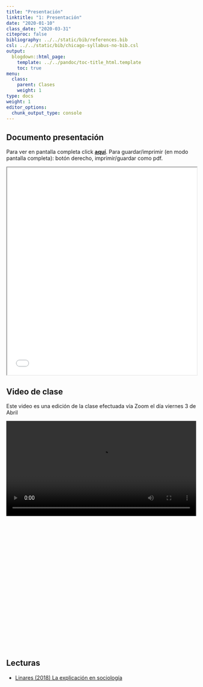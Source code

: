 ```yaml
---
title: "Presentación"
linktitle: "1: Presentación"
date: "2020-01-10"
class_date: "2020-03-31"
citeproc: false
bibliography: ../../static/bib/references.bib
csl: ../../static/bib/chicago-syllabus-no-bib.csl
output:
  blogdown::html_page:
    template: ../../pandoc/toc-title_html.template
    toc: true
menu:
  class:
    parent: Clases
    weight: 1
type: docs
weight: 1
editor_options:
  chunk_output_type: console
---
```


## Documento presentación

<span class="sidenote">Para ver en pantalla completa click [**aquí**](/slides/01-programa/01_multiva_intro.html). Para guardar/imprimir (en modo pantalla completa): botón derecho, imprimir/guardar como pdf. </span>

<iframe src=/slides/01-programa/01_multiva_intro.html height="550" width=100% allowfullscreen="true">
</iframe>

## Video de clase

<span class="sidenote">Este video es una edición de la clase efectuada vía Zoom el día viernes 3 de Abril </span>

<div style="width: 100%; height: 600px; overflow: hidden;">
<video  style="width: 100%;" controls>
<source src="https://www.dropbox.com/s/gzjyhje48pe4jkc/clase1_prueba3.mp4?raw=1" type="video/mp4">
</video>
</div>


## Lecturas

- [Linares (2018) La explicación en sociología](../../docs/lecturas/linares 2018 Cap.2 Explicacion en sociologia.pdf)
